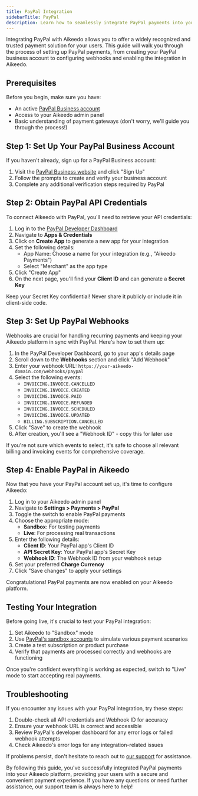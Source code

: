 ```yaml
---
title: PayPal Integration
sidebarTitle: PayPal
description: Learn how to seamlessly integrate PayPal payments into your Aikeedo platform, enabling secure and convenient transactions for your users.
---
```


Integrating PayPal with Aikeedo allows you to offer a widely recognized and trusted payment solution for your users. This guide will walk you through the process of setting up PayPal payments, from creating your PayPal business account to configuring webhooks and enabling the integration in Aikeedo.

## Prerequisites

Before you begin, make sure you have:

- An active [PayPal Business account](https://www.paypal.com/us/business)
- Access to your Aikeedo admin panel
- Basic understanding of payment gateways (don't worry, we'll guide you through the process!)

## Step 1: Set Up Your PayPal Business Account

If you haven't already, sign up for a PayPal Business account:

1. Visit the [PayPal Business website](https://www.paypal.com/us/business) and click "Sign Up"
2. Follow the prompts to create and verify your business account
3. Complete any additional verification steps required by PayPal

## Step 2: Obtain PayPal API Credentials

To connect Aikeedo with PayPal, you'll need to retrieve your API credentials:

1. Log in to the [PayPal Developer Dashboard](https://developer.paypal.com/dashboard/)
2. Navigate to **Apps & Credentials**
3. Click on **Create App** to generate a new app for your integration
4. Set the following details:
   - App Name: Choose a name for your integration (e.g., "Aikeedo Payments")
   - Select "Merchant" as the app type
5. Click "Create App"
6. On the next page, you'll find your **Client ID** and can generate a **Secret Key**

<Note>
  Keep your Secret Key confidential! Never share it publicly or include it in client-side code.
</Note>

## Step 3: Set Up PayPal Webhooks

Webhooks are crucial for handling recurring payments and keeping your Aikeedo platform in sync with PayPal. Here's how to set them up:

1. In the PayPal Developer Dashboard, go to your app's details page
2. Scroll down to the **Webhooks** section and click "Add Webhook"
3. Enter your webhook URL: `https://your-aikeedo-domain.com/webhooks/paypal`
4. Select the following events:
   - `INVOICING.INVOICE.CANCELLED`
   - `INVOICING.INVOICE.CREATED`
   - `INVOICING.INVOICE.PAID`
   - `INVOICING.INVOICE.REFUNDED`
   - `INVOICING.INVOICE.SCHEDULED`
   - `INVOICING.INVOICE.UPDATED`
   - `BILLING.SUBSCRIPTION.CANCELLED`
5. Click "Save" to create the webhook
6. After creation, you'll see a "Webhook ID" - copy this for later use

<Tip>
  If you're not sure which events to select, it's safe to choose all relevant billing and invoicing events for comprehensive coverage.
</Tip>

## Step 4: Enable PayPal in Aikeedo

Now that you have your PayPal account set up, it's time to configure Aikeedo:

1. Log in to your Aikeedo admin panel
2. Navigate to **Settings > Payments > PayPal**
3. Toggle the switch to enable PayPal payments
4. Choose the appropriate mode:
   - **Sandbox**: For testing payments
   - **Live**: For processing real transactions
5. Enter the following details:
   - **Client ID**: Your PayPal app's Client ID
   - **API Secret Key**: Your PayPal app's Secret Key
   - **Webhook ID**: The Webhook ID from your webhook setup
6. Set your preferred **Charge Currency**
7. Click "Save changes" to apply your settings

<Check>
  Congratulations! PayPal payments are now enabled on your Aikeedo platform.
</Check>

## Testing Your Integration

Before going live, it's crucial to test your PayPal integration:

1. Set Aikeedo to "Sandbox" mode
2. Use [PayPal's sandbox accounts](https://developer.paypal.com/tools/sandbox/accounts/) to simulate various payment scenarios
3. Create a test subscription or product purchase
4. Verify that payments are processed correctly and webhooks are functioning

Once you're confident everything is working as expected, switch to "Live" mode to start accepting real payments.

## Troubleshooting

If you encounter any issues with your PayPal integration, try these steps:

1. Double-check all API credentials and Webhook ID for accuracy
2. Ensure your webhook URL is correct and accessible
3. Review PayPal's developer dashboard for any error logs or failed webhook attempts
4. Check Aikeedo's error logs for any integration-related issues

If problems persist, don't hesitate to reach out to [our support](mailto:support@aikeedo.com) for assistance.

By following this guide, you've successfully integrated PayPal payments into your Aikeedo platform, providing your users with a secure and convenient payment experience. If you have any questions or need further assistance, our support team is always here to help!
